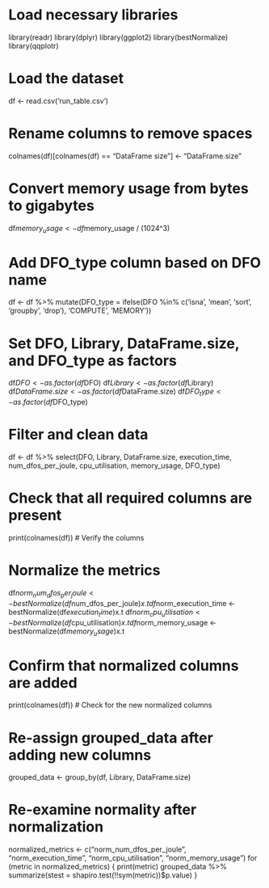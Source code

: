 # Load necessary libraries
library(readr)
library(dplyr)
library(ggplot2)
library(bestNormalize)
library(qqplotr)

# Load the dataset
df <- read.csv('run_table.csv')

# Rename columns to remove spaces
colnames(df)[colnames(df) == "DataFrame size"] <- "DataFrame.size"

# Convert memory usage from bytes to gigabytes
df$memory_usage <- df$memory_usage / (1024^3)

# Add DFO_type column based on DFO name
df <- df %>%
  mutate(DFO_type = ifelse(DFO %in% c('isna', 'mean', 'sort', 'groupby', 'drop'),
                           'COMPUTE',
                           'MEMORY'))

# Set DFO, Library, DataFrame.size, and DFO_type as factors
df$DFO <- as.factor(df$DFO)
df$Library <- as.factor(df$Library)
df$DataFrame.size <- as.factor(df$DataFrame.size)
df$DFO_type <- as.factor(df$DFO_type)

# Filter and clean data
df <- df %>%
  select(DFO, Library, DataFrame.size, execution_time, num_dfos_per_joule, cpu_utilisation, memory_usage, DFO_type)

# Check that all required columns are present
print(colnames(df))  # Verify the columns

# Normalize the metrics
df$norm_num_dfos_per_joule <- bestNormalize(df$num_dfos_per_joule)$x.t
df$norm_execution_time <- bestNormalize(df$execution_time)$x.t
df$norm_cpu_utilisation <- bestNormalize(df$cpu_utilisation)$x.t
df$norm_memory_usage <- bestNormalize(df$memory_usage)$x.t

# Confirm that normalized columns are added
print(colnames(df))  # Check for the new normalized columns

# Re-assign grouped_data after adding new columns
grouped_data <- group_by(df, Library, DataFrame.size)

# Re-examine normality after normalization
normalized_metrics <- c("norm_num_dfos_per_joule", "norm_execution_time", "norm_cpu_utilisation", "norm_memory_usage")
for (metric in normalized_metrics) {
  print(metric)
  grouped_data %>%
    summarize(stest = shapiro.test(!!sym(metric))$p.value)
}
